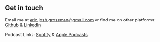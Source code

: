 ## Get in touch

Email me at [eric.josh.grossman@gmail.com](mailto:eric.josh.grossman@gmail.com) or find me on other platforms: [Github](https://www.github.com/11grossmane) & [LinkedIn](http://www.linkedin.com/in/eric-josh-grossman)

Podcast Links: [Spotify](https://open.spotify.com/show/2y5sgsSwcGRP6FgyYAHGl8?si=zSHui5fCQkunJq8Lb5XgAw) & [Apple Podcasts](https://podcasts.apple.com/us/podcast/story-tadpole/id1368620124)
